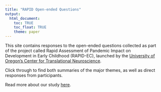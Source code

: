 ```yaml
---
title: "RAPID Open-ended Questions"
output: 
  html_document:
    toc: TRUE
    toc_float: TRUE
    theme: paper
---
```


This site contains responses to the open-ended questions collected as part of the project called Rapid Assessment of Pandemic Impact on Development in Early Childhood (RAPID-EC), launched by the [University of Oregon’s Center for Translational Neuroscience](https://ctn.uoregon.edu/).

Click through to find both summaries of the major themes, as well as direct responses from participants. 

Read more about our study [here](https://medium.com/rapid-ec-project). 


